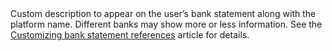   
<ParamField body="StatementDescriptor" type="string" >  
<MaxLength10CharactersOnlyAlphanumericAndSpaces />     
Custom description to appear on the user’s bank statement along with the platform name. Different banks may show more or less information. See the <a href="/bank-statements">Customizing bank statement references</a> article for details.
</ParamField>